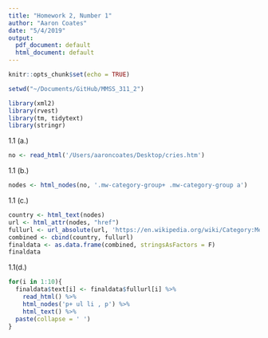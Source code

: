 ```yaml
---
title: "Homework 2, Number 1"
author: "Aaron Coates"
date: "5/4/2019"
output:
  pdf_document: default
  html_document: default
---
```


```r
knitr::opts_chunk$set(echo = TRUE)
```

```r
setwd("~/Documents/GitHub/MMSS_311_2")

library(xml2)
library(rvest)
library(tm, tidytext)
library(stringr)
```

1.1 (a.)
```r
no <- read_html('/Users/aaroncoates/Desktop/cries.htm')
```

1.1 (b.)
```r
nodes <- html_nodes(no, '.mw-category-group+ .mw-category-group a')
```

1.1 (c.)
```r
country <- html_text(nodes)
url <- html_attr(nodes, "href")
fullurl <- url_absolute(url, 'https://en.wikipedia.org/wiki/Category:Member_states_of_the_Association_of_Southeast_Asian_Nations')
combined <- cbind(country, fullurl)
finaldata <- as.data.frame(combined, stringsAsFactors = F)
finaldata
```

1.1(d.)
```r
for(i in 1:10){
  finaldata$text[i] <- finaldata$fullurl[i] %>%
    read_html() %>%
    html_nodes('p+ ul li , p') %>%
    html_text() %>%
  paste(collapse = ' ')
}
```




